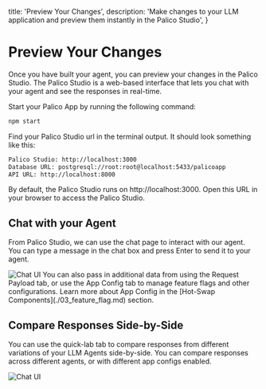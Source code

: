 
  title: 'Preview Your Changes',
  description: 'Make changes to your LLM application and preview them instantly in the Palico Studio',
}

# Preview Your Changes
Once you have built your agent, you can preview your changes in the Palico Studio. The Palico Studio is a web-based interface that lets you chat with your agent and see the responses in real-time.

Start your Palico App by running the following command:

```bash
npm start
```

Find your Palico Studio url in the terminal output. It should look something like this:

```bash
Palico Studio: http://localhost:3000
Database URL: postgresql://root:root@localhost:5433/palicoapp
API URL: http://localhost:8000
```
By default, the Palico Studio runs on http://localhost:3000. Open this URL in your browser to access the Palico Studio.

## Chat with your Agent

From Palico Studio, we can use the chat page to interact with our agent. You can type a message in the chat box and press Enter to send it to your agent.

<Image src={StudioLogo} alt="Chat UI" />
You can also pass in additional data from using the Request Payload tab, or use the App Config tab to manage feature flags and other configurations. Learn more about App Config in the [Hot-Swap Components](./03_feature_flag.md) section.

## Compare Responses Side-by-Side
You can use the quick-lab tab to compare responses from different variations of your LLM Agents side-by-side. You can compare responses across different agents, or with different app configs enabled.

<Image src={CompareView} alt="Chat UI" />
